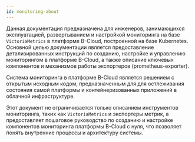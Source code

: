 ```yaml
---
id: monitoring-about
---
```


Данная документация предназначена для инженеров, занимающихся эксплуатацией, развертыванием и настройкой мониторинга на базе `VictoriaMetrics` в платформе B-Cloud, построенной на базе Kubernetes. Основной целью документации является предоставление детализированных инструкций по созданию, настройке и управлению мониторингом в платформе B-Cloud, а также описание ключевых компонентов и механизмов работы экспортеров (prometheus-exporter).

Система мониторинга в платформе B-Cloud является решением с открытым исходным кодом, предназначенным для для остлеживания состояния самой платформы и контейнеризованных приложений в облачной инфраструктуре.

Этот документ не ограничивается только описанием инструментов мониторинга, таких как `VictoriaMetrics` и экспортеры метрик, а предоставляет пошаговое руководство по созданию и настройке компонентов мониторинга платформы B-Cloud с нуля, что позволяет понять внутренние процессы и архитектуру системы.
